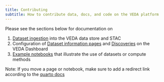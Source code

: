 ```yaml
---
title: Contributing
subtitle: How to contribute data, docs, and code on the VEDA platform
---
```


Please see the sections below for documentation on

1. [Dataset ingestion](./dataset-ingestion/index.qmd) into the VEDA data store and STAC
2. Configuration of [Dataset information pages](./dashboard-configuration/dataset-configuration.qmd) and [Discoveries](./dashboard-configuration/discovery-configuration.qmd) on the VEDA Dashboard
3. [Example notebooks](./docs-and-notebooks.qmd) that illustrate the use of datasets or compute methods

Note: If you move a page or notebook, make sure to add a redirect link according to the [quarto docs](https://quarto.org/docs/websites/website-navigation.html#redirects)